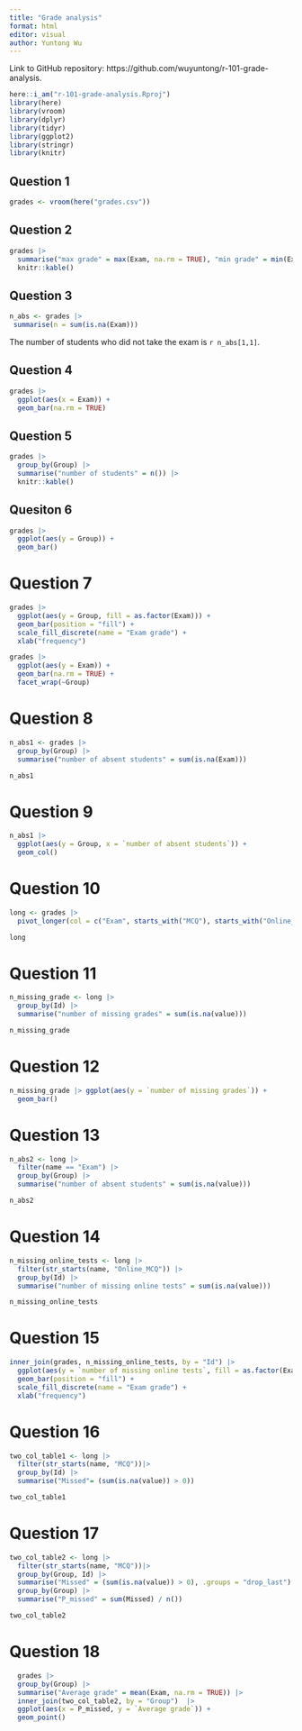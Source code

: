 ```yaml
---
title: "Grade analysis"
format: html
editor: visual
author: Yuntong Wu
---
```


Link to GitHub repository: https://github.com/wuyuntong/r-101-grade-analysis.

```r
here::i_am("r-101-grade-analysis.Rproj")
library(here)
library(vroom)
library(dplyr)
library(tidyr)
library(ggplot2)
library(stringr)
library(knitr)
```

## Question 1

```r
grades <- vroom(here("grades.csv"))
```

## Question 2

```r
grades |>
  summarise("max grade" = max(Exam, na.rm = TRUE), "min grade" = min(Exam, na.rm = TRUE), "median grade" = median(Exam, na.rm = TRUE), "mean grade" = mean(Exam, na.rm = TRUE)) |>
  knitr::kable()
```

## Question 3

```r
n_abs <- grades |> 
 summarise(n = sum(is.na(Exam)))
```

The number of students who did not take the exam is `r n_abs[1,1]`.

## Question 4

```r
grades |> 
  ggplot(aes(x = Exam)) +
  geom_bar(na.rm = TRUE)
```

## Question 5

```r
grades |>
  group_by(Group) |>
  summarise("number of students" = n()) |>
  knitr::kable()
```

## Quesiton 6

```r
grades |> 
  ggplot(aes(y = Group)) +
  geom_bar()
```

# Question 7

```r
grades |>
  ggplot(aes(y = Group, fill = as.factor(Exam))) +
  geom_bar(position = "fill") +
  scale_fill_discrete(name = "Exam grade") +
  xlab("frequency")
```

```r
grades |>
  ggplot(aes(y = Exam)) +
  geom_bar(na.rm = TRUE) +
  facet_wrap(~Group)
```

# Question 8

```r
n_abs1 <- grades |>
  group_by(Group) |>
  summarise("number of absent students" = sum(is.na(Exam)))

n_abs1
```

# Question 9

```r
n_abs1 |> 
  ggplot(aes(y = Group, x = `number of absent students`)) +
  geom_col()
```

# Question 10

```r
long <- grades |>
  pivot_longer(col = c("Exam", starts_with("MCQ"), starts_with("Online_MCQ")), names_to = "name", values_to = "value") 

long
```

# Question 11

```r
n_missing_grade <- long |>
  group_by(Id) |>
  summarise("number of missing grades" = sum(is.na(value)))

n_missing_grade
```

# Question 12

```r
n_missing_grade |> ggplot(aes(y = `number of missing grades`)) +
  geom_bar()
```

# Question 13

```r
n_abs2 <- long |> 
  filter(name == "Exam") |>
  group_by(Group) |>
  summarise("number of absent students" = sum(is.na(value)))

n_abs2
```

# Question 14

```r
n_missing_online_tests <- long |>
  filter(str_starts(name, "Online_MCQ")) |>
  group_by(Id) |>
  summarise("number of missing online tests" = sum(is.na(value)))

n_missing_online_tests
```

# Question 15

```r
inner_join(grades, n_missing_online_tests, by = "Id") |>
  ggplot(aes(y = `number of missing online tests`, fill = as.factor(Exam))) +
  geom_bar(position = "fill") +
  scale_fill_discrete(name = "Exam grade") +
  xlab("frequency")
```

# Question 16

```r
two_col_table1 <- long |>
  filter(str_starts(name, "MCQ"))|>
  group_by(Id) |>
  summarise("Missed"= (sum(is.na(value)) > 0))

two_col_table1
```

# Question 17

```r
two_col_table2 <- long |>
  filter(str_starts(name, "MCQ"))|> 
  group_by(Group, Id) |> 
  summarise("Missed" = (sum(is.na(value)) > 0), .groups = "drop_last") |>
  group_by(Group) |>
  summarise("P_missed" = sum(Missed) / n())

two_col_table2
```

# Question 18
```r
  grades |> 
  group_by(Group) |>
  summarise("Average grade" = mean(Exam, na.rm = TRUE)) |>
  inner_join(two_col_table2, by = "Group")  |>
  ggplot(aes(x = P_missed, y = `Average grade`)) +
  geom_point()
```
